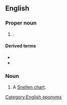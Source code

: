 {{also|snellen}}
==English==

===Proper noun===
{{en-proper noun}}

# {{surname|en|nodot=1}}.

====Derived terms====
* {{l|en|Snellen chart}}
* {{l|en|Snellen test}}

===Noun===
{{en-noun}}

# A [[Snellen chart]].

[[Category:English eponyms]]